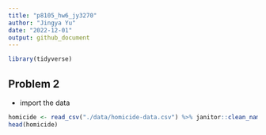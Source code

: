 ```yaml
---
title: "p8105_hw6_jy3270"
author: "Jingya Yu"
date: "2022-12-01"
output: github_document
---
```

```r
library(tidyverse)
```

## Problem 2
- import the data
```r
homicide <- read_csv("./data/homicide-data.csv") %>% janitor::clean_names()
head(homicide)
```

 
